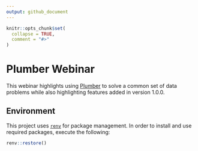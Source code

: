 ```yaml
---
output: github_document
---
```


<!-- README.md is generated from README.Rmd. Please edit that file -->

```r
knitr::opts_chunk$set(
  collapse = TRUE,
  comment = "#>"
)
```

# Plumber Webinar

<!--
Screenshot of title slide
-->

This webinar highlights using [Plumber](https://www.rplumber.io/) to solve a
common set of data problems while also highlighting features added in version
1.0.0.

## Environment

This project uses [`renv`](https://rstudio.github.io/renv/index.html) for
package management. In order to install and use required packages, execute the
following:

``` r
renv::restore()
```
